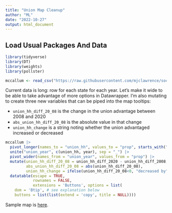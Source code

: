 ```yaml
---
title: "Union Map Cleanup"
author: "ML"
date: "2022-10-27"
output: html_document
---
```


## Load Usual Packages And Data

```r
library(tidyverse)
library(DT)
library(weights)
library(pollster)
```

```r
mccallum <- read_csv("https://raw.githubusercontent.com/mjclawrence/soci485_f22/master/data/cces_08_20.csv")
```

Current data is long: row for each state for each year. Let's make it wide to be able to take advantage of more options in Datawrapper. I'm also mutating to create three new variables that can be piped into the map tooltips:

- `union_hh_diff_20_08` is the change in the union advantage between 2008 and 2020
- `abs_union_hh_diff_20_08` is the absolute value in that change
- `union_hh_change` is a string noting whether the union advantaged increased or decreased

```r
mccallum |> 
  pivot_longer(names_to = "union_hh", values_to = "prop", starts_with("union_hh")) |> 
  unite("union_year", c(union_hh, year), sep = "_") |> 
  pivot_wider(names_from = "union_year", values_from = "prop") |> 
  mutate(union_hh_diff_20_08 = union_hh_diff_2020 - union_hh_diff_2008, 
         abs_union_hh_diff_20_08 = abs(union_hh_diff_20_08),
         union_hh_change = ifelse(union_hh_diff_20_08<0, "decreased by", "increased by")) |> 
  datatable(escape = TRUE,
            rownames = FALSE,
            extensions = 'Buttons', options = list(
    dom = 'Btip', # see explanation below
    buttons = list(list(extend = 'copy', title = NULL))))
```


Sample map is [here](https://datawrapper.dwcdn.net/FL6Gl/1/).
